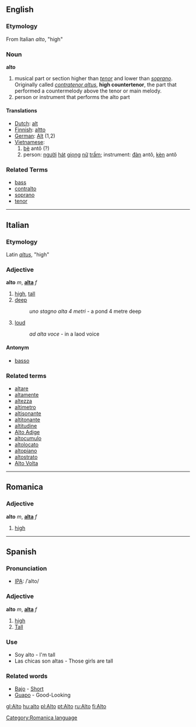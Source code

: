 ==English==
===Etymology===
From Italian ''alto'', "high"
===Noun===
'''alto'''

# musical part or section higher than ''[[tenor]]'' and lower than ''[[soprano]]''.  Originally called ''[[contratenor altus]]'', '''high countertenor''', the part that performed a countermelody above the tenor or main melody.
# person or instrument that performs the alto part

====Translations====
*[[Dutch]]: [[alt]]
*[[Finnish]]: [[altto]]
*[[German]]: [[Alt]] (1,2)
*[[Vietnamese]]:
*#[[bè]] antô (?)
*#person: [[người]] [[hát]] [[giọng]] [[nữ]] [[trầm]]; instrument: [[đàn]] antô, [[kèn]] antô

===Related Terms===
*[[bass]]
*[[contralto]]
*[[soprano]]
*[[tenor]]
----

==Italian==
===Etymology===
Latin ''[[altus]]'', "high"
===Adjective===
'''alto''' ''m'', '''[[alta]]''' ''f''

# [[high]], [[tall]]
# [[deep]]
#: ''uno stagno alta 4 metri'' - a pond 4 metre deep
# [[loud]]
#:''ad alta voce'' - in a laod voice

====Antonym====
*[[basso]]

===Related terms===
*[[altare]]
*[[altamente]]
*[[altezza]]
*[[altimetro]]
*[[altisonante]]
*[[altitonante]]
*[[altitudine]]
*[[Alto Adige]]
*[[altocumulo]]
*[[altolocato]]
*[[altopiano]]
*[[altostrato]]
*[[Alto Volta]]

----

==Romanica==
[[Category:Romanica language]]
===Adjective===
'''alto''' ''m'', '''[[alta]]''' ''f''

# [[high]]
----
==Spanish==
===Pronunciation===
*[[International Phonetic Alphabet|IPA]]: /ˈalto/

===Adjective===
'''alto''' ''m'', '''[[alta#Spanish|alta]]''' ''f''

#[[high]]
#[[Tall]]

===Use===

*Soy alto - I'm tall
*Las chicas son altas - Those girls are tall

===Related words===

*[[Bajo]] - [[Short]]
*[[Guapo]] - Good-Looking

[[gl:Alto]]
[[hu:alto]]
[[pl:Alto]]
[[pt:Alto]]
[[ru:Alto]]
[[fi:Alto]]